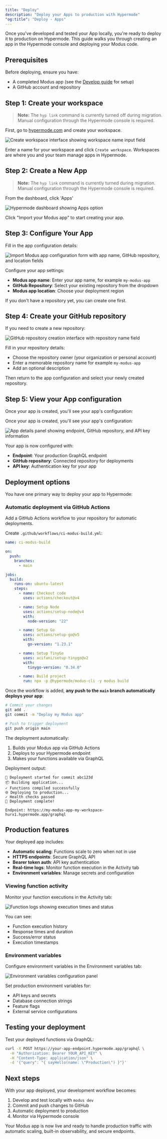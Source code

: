 ```yaml
---
title: "Deploy"
description: "Deploy your Apps to production with Hypermode"
"og:title": "Deploy - Apps"
---
```


Once you've developed and tested your App locally, you're ready to deploy it to
production on Hypermode. This guide walks you through creating an app in the
Hypermode console and deploying your Modus code.

## Prerequisites

Before deploying, ensure you have:

- A completed Modus app (see the [Develop guide](/apps/develop) for setup)
- A GitHub account and repository

## Step 1: Create your workspace

> **Note:** The `hyp link` command is currently turned off during migration.
> Manual configuration through the Hypermode console is required.

First, go to [hypermode.com](https://hypermode.com) and create your workspace.

<img
  src="/images/apps/workspace-creation.png"
  alt="Create workspace interface showing workspace name input field"
/>

Enter a name for your workspace and click `Create workspace`. Workspaces are
where you and your team manage apps in Hypermode.

## Step 2: Create a New App

> **Note:** The `hyp link` command is currently turned during migration. Manual
> configuration through the Hypermode console is required.

From the dashboard, click 'Apps'

<img
  src="/images/apps/workspace-landing.png"
  alt="Hypermode dashboard showing Apps option"
/>

Click "Import your Modus app" to start creating your app.

## Step 3: Configure Your App

Fill in the app configuration details:

<img
  src="/images/apps/app-create.png"
  alt="Import Modus app configuration form with app name, GitHub repository, and location fields"
/>

Configure your app settings:

- **Modus app name**: Enter your app name, for example `my-modus-app`
- **GitHub Repository**: Select your existing repository from the dropdown
- **Modus app location**: Choose your deployment region

If you don't have a repository yet, you can create one first.

## Step 4: Create your GitHub repository

If you need to create a new repository:

<img
  src="/images/apps/github-create.png"
  alt="GitHub repository creation interface with repository name field"
/>

Fill in your repository details:

- Choose the repository owner (your organization or personal account)
- Enter a memorable repository name for example `my-modus-app`
- Add an optional description

Then return to the app configuration and select your newly created repository.

## Step 5: View your App configuration

Once your app is created, you'll see your app's configuration:

Once your app is created, you'll see your app's configuration:

<img
  src="/images/apps/console-app.png"
  alt="App details panel showing endpoint, GitHub repository, and API key information"
/>

Your app is now configured with:

- **Endpoint**: Your production GraphQL endpoint
- **GitHub repository**: Connected repository for deployments
- **API key**: Authentication key for your app

## Deployment options

You have one primary way to deploy your app to Hypermode:

### Automatic deployment via GitHub Actions

Add a GitHub Actions workflow to your repository for automatic deployments.

Create `.github/workflows/ci-modus-build.yml`:

```yaml
name: ci-modus-build

on:
  push:
    branches:
      - main

jobs:
  build:
    runs-on: ubuntu-latest
    steps:
      - name: Checkout code
        uses: actions/checkout@v4

      - name: Setup Node
        uses: actions/setup-node@v4
        with:
          node-version: "22"

      - name: Setup Go
        uses: actions/setup-go@v5
        with:
          go-version: "1.23.1"

      - name: Setup TinyGo
        uses: acifani/setup-tinygo@v2
        with:
          tinygo-version: "0.34.0"

      - name: Build project
        run: npx -p @hypermode/modus-cli -y modus build
```

Once the workflow is added, **any push to the `main` branch automatically
deploys your app**:

```bash
# Commit your changes
git add .
git commit -m "Deploy my Modus app"

# Push to trigger deployment
git push origin main
```

The deployment automatically:

1. Builds your Modus app via GitHub Actions
2. Deploys to your Hypermode endpoint
3. Makes your functions available via GraphQL

Deployment output:

```text
🚀 Deployment started for commit abc123d
📦 Building application...
✓ Functions compiled successfully
🌐 Deploying to production...
✓ Health checks passed
🎉 Deployment complete!

Endpoint: https://my-modus-app-my-workspace-hurx1.hypermode.app/graphql
```

## Production features

Your deployed app includes:

- **Automatic scaling**: Functions scale to zero when not in use
- **HTTPS endpoints**: Secure GraphQL API
- **Bearer token auth**: API key authentication
- **Real-time logs**: Monitor function execution in the Activity tab
- **Environment variables**: Manage secrets and configuration

### Viewing function activity

Monitor your function executions in the Activity tab:

<img
  src="/images/apps/console-logs.png"
  alt="Function logs showing execution times and status"
/>

You can see:

- Function execution history
- Response times and duration
- Success/error status
- Execution timestamps

### Environment variables

Configure environment variables in the Environment variables tab:

<img
  src="/images/apps/console-envs.png"
  alt="Environment variables configuration panel"
/>

Set production environment variables for:

- API keys and secrets
- Database connection strings
- Feature flags
- External service configurations

## Testing your deployment

Test your deployed functions via GraphQL:

```bash
curl -X POST https://your-app-endpoint.hypermode.app/graphql \
  -H "Authorization: Bearer YOUR_API_KEY" \
  -H "Content-Type: application/json" \
  -d '{"query": "{ sayHello(name: \"Production\") }"}'
```

## Next steps

With your app deployed, your development workflow becomes:

1. Develop and test locally with `modus dev`
2. Commit and push changes to GitHub
3. Automatic deployment to production
4. Monitor via Hypermode console

Your Modus app is now live and ready to handle production traffic with automatic
scaling, built-in observability, and secure endpoints.
